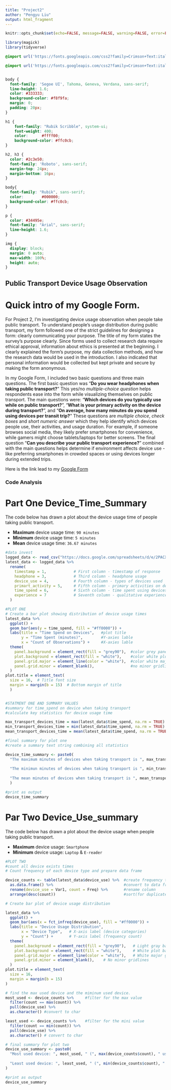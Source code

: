 ```yaml
---
title: "Project2"
author: "Pengyu Liu"
output: html_fragment
---
```


```r
knitr::opts_chunk$set(echo=FALSE, message=FALSE, warning=FALSE, error=FALSE)

library(magick)
library(tidyverse)
```

```css

@import url('https://fonts.googleapis.com/css2?family=Crimson+Text:ital,wght@0,400;0,600;0,700;1,400;1,600;1,700&family=Rakkas&family=Rubik+Scribble&display=swap');

@import url('https://fonts.googleapis.com/css2?family=Crimson+Text:ital,wght@0,400;0,600;0,700;1,400;1,600;1,700&family=Rakkas&family=Rubik+Scribble&family=Rubik:ital,wght@0,300..900;1,300..900&display=swap');


body {
  font-family: 'Segoe UI', Tahoma, Geneva, Verdana, sans-serif;
  line-height: 1.6;
  color: #333333;
  background-color: #f8f9fa;
  margin: 0;
  padding: 20px;
}

h1 {
    font-family: "Rubik Scribble", system-ui;
    font-weight: 400;
    color: 		#ffff00;
    background-color: #ffc0cb;
}

h2, h3 {
  color: #2c3e50;
  font-family: 'Roboto', sans-serif;
  margin-top: 24px;
  margin-bottom: 16px;
}

body{
  font-family: "Rubik", sans-serif;
  color: 		#000000;
  background-color: #ffc0cb;
}

p {
  color: #34495e; 
  font-family: "Arial", sans-serif;
  line-height: 1.6;
}

img {
  display: block;
  margin: 0 auto;
  max-width: 100%;
  height: auto;
}
```

## Public Transport Device Usage Observation

# Quick intro of my Google Form.
For Project 2, I'm investigating device usage observation when people take public transport. To understand people's usage distribution during public transport, my form followed one of the strict guidelines for designing a form: clearly communicating your purpose. The title of my form states the survey's purpose clearly. Since forms used to collect research data require ethical approval, information about ethics is presented at the beginning. I clearly explained the form's purpose, my data collection methods, and how the research data would be used in the introduction. I also indicated that personal information would be collected but kept private and secure by making the form anonymous.

In my Google Form, I included two basic questions and three main questions. The first basic question was "**Do you wear headphones when taking public transport?**" This yes/no *multiple-choice question* helps respondents ease into the form while visualizing themselves on public transport. The main questions were: "**Which devices do you typically use while on public transport?**", "**What is your primary activity on the device during transport?**", and "**On average, how many minutes do you spend using devices per transit trip?**" These questions are *multiple choice*, *check boxes* and *short numeric answer* which they help identify which devices people use, their activities, and usage duration. For example, if someone browses social media, they likely prefer smartphones for convenience, while gamers might choose tablets/laptops for better screens. The final question "**Can you describe your public transport experience?**" combined with the main questions helps determine if environment affects device use - like preferring smartphones in crowded spaces or using devices longer during extended trips.

Here is the link lead to my [Google Form](https://docs.google.com/forms/d/e/1FAIpQLScEtk6j0sBBe_LRFoXEsQFFwg1Ali4DezhnJjP0QWnvXwn9jg/viewform?usp=dialog)


### Code Analysis

# Part One Device_Time_Summary
The code below has drawn a plot about the device usage time of people taking public transport.

- **Maximum** device usage time: `90 minutes`  
- **Minimum** device usage time: `5 minutes`  
- **Mean** device usage time: `36.67 minutes`

```r

#data invest
logged_data <- read_csv("https://docs.google.com/spreadsheets/d/e/2PACX-1vQOjPOw3n8L5vjq-r1Zj-S99vxiabowqdXuuSkuKm9iI3AnErmjtghnNj8tOhQz0EiHg0RGjCwZQJ9G/pub?gid=1962745048&single=true&output=csv")
latest_data <- logged_data %>%
  rename(
    timestamp = 1,            # First column - timestamp of response
    headphone = 3,            # Third column - headphone usage
    device_use = 4,           # Fourth column - types of devices used
    primart_activity = 5,     # Fifth column - primary activities on devices
    time_spend = 6,           # Sixth column - time spent using devices (minutes)
    experience = 7            # Seventh column - qualitative experience
  )

#PLOT ONE
# Create a bar plot showing distribution of device usage times
latest_data %>%
  ggplot() + 
  geom_bar(aes(y = time_spend, fill = "#ff0000")) +
  labs(title = "Time Spend on Devices",   #plot title
       y = "Time Spent (minutes)",        #Y-axies lable
       x = "Count of Observations") +     #X-axies lable
  theme(
    panel.background = element_rect(fill = "grey90"),  #color grey panel background
    plot.background = element_rect(fill = "white"),    #color white plot background
    panel.grid.major = element_line(color = "white"),  #color white major gridlines
    panel.grid.minor = element_blank(),                #no minor gridlines 
  )
plot.title = element_text(
  size = 16,  # Title font size
  margin = margin(b = 15)  # Bottom margin of title
  )


#STATMENT ONE AND SUMMARY VALUES
#summary for time_spend on device when taking transport
#calculate key statistics for device usage time

max_transport_devices_time = max(latest_data$time_spend, na.rm = TRUE)
min_transport_devices_time = min(latest_data$time_spend, na.rm = TRUE)
mean_transport_devices_time = mean(latest_data$time_spend, na.rm = TRUE)

#final summary for plot one
#create a summary text string combining all statistics

device_time_summary <- paste0(
  "The maximum minutes of devices when taking transport is ", max_transport_devices_time, "minutes.",    
  
  "The minimun minutes of devices when taking transport is ", min_transport_devices_time, "minutes.",   
  
  "The mean minutes of devices when taking transport is ", mean_transport_devices_time, "minutes."
  )

#print as output
device_time_summary

```

# Par Two Device_Use_summary
The code below has drawn a plot about the device usage when people taking public transport.

 - **Maximum** device usage: `Smartphone`  
 - **Minimum** device usage: `Laptop` & `E-reader`

```r
#PLOT TWO
#count all device exists times
# Count frequency of each device type and prepare data frame

device_counts <- table(latest_data$device_use) %>%  #create frequency table
  as.data.frame() %>%                               #convert to data frame
  rename(device_use = Var1, count = Freq) %>%       #rename column
  arrange(desc(count))                              #sort(for duplicate output)

# Create bar plot of device usage distribution

latest_data %>%
  ggplot() + 
  geom_bar(aes(x = fct_infreq(device_use), fill = "#ff0000")) +
  labs(title = "Device Usage Distribution",
       x = "Device Type",   # X-axis label (device categories)
       y = "Count") +       # Y-axis label (frequency count)
  theme(
    panel.background = element_rect(fill = "grey90"),   # Light gray background
    plot.background = element_rect(fill = "white"),     # White plot background
    panel.grid.major = element_line(color = "white"),   # White major gridlines
    panel.grid.minor = element_blank(),    # No minor gridlines
  )
plot.title = element_text(
  size = 16,
  margin = margin(b = 15)
)

# find the max used device and the miminum used device.
most_used <- device_counts %>%     #filter for the max value
  filter(count == max(count)) %>%  
  pull(device_use) %>% 
  as.character() #convert to char

least_used <- device_counts %>%    #filter for the mini value
  filter(count == min(count)) %>% 
  pull(device_use) %>% 
  as.character() # convert to char

# final summary for plot two
device_use_summary <- paste0(
  "Most used device: ", most_used, " (", max(device_counts$count), " uses), ",
  
  "Least used device: ", least_used, " (", min(device_counts$count), " uses)"
)

#print as output
device_use_summary
```



